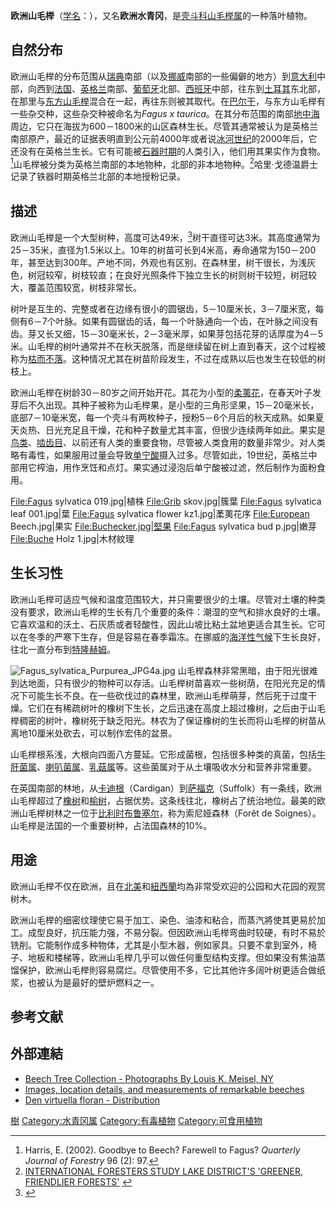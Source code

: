 {{ctm}}
{{NoteTA
|G1=Unit
}}
{{speciesbox
| name = 歐洲山毛櫸
| image = Fagus-sylvatica-cansiglio-forest-italy.jpg
| image_caption = 意大利的一株歐洲山毛櫸
| genus = Fagus
| species = sylvatica
| authority = [[Carl_Linnaeus|L.]]
| range_map = Fagus sylvatica range.svg
| range_map_caption = 分佈圖
| synonyms =
* ''Castanea fagus'' Scop.
* ''Fagus aenea'' Dum.Cours.
* ''Fagus asplenifolia'' Dum.Cours.
* ''Fagus cochleata'' (Dippel) Domin
* ''Fagus comptoniifolia''  Desf.
* ''Fagus crispa'' Dippel
* ''Fagus cristata'' Dum.Cours.
* ''Fagus cucullata'' Dippel
* ''Fagus cuprea'' Hurter ex A.DC.
* ''Fagus echinata'' Gilib. nom. inval.
* ''Fagus incisa'' Dippel
* ''Fagus laciniata'' A.DC. nom. inval.
* ''Fagus pendula'' (Lodd.) Dum.Cours.
* ''Fagus purpurea'' Dum.Cours.
* ''Fagus quercoides'' (Pers.) Dippel
* ''Fagus salicifolia'' A.DC.
* ''Fagus sylvestris'' Gaertn.
* ''Fagus tortuosa'' (Dippel) Domin
* ''Fagus variegata'' A.DC.
| synonyms_ref = <ref>{{cite web|url=http://www.theplantlist.org/tpl/record/kew-83891|title=The Plant List|accessdate=2019-01-20|archive-date=2019-01-23|archive-url=https://web.archive.org/web/20190123105415/http://www.theplantlist.org/tpl/record/kew-83891|dead-url=no}}</ref>
}}

'''欧洲山毛榉'''（[[学名|学名]]：''{{lang|la|Fagus sylvatica}}''），又名'''欧洲水青冈'''，是[[壳斗科|壳斗科]][[山毛榉属|山毛榉属]]的一种落叶植物。

== 自然分布 ==
欧洲山毛榉的分布范围从[[瑞典|瑞典]]南部（以及[[挪威|挪威]]南部的一些偏僻的地方）到[[意大利|意大利]]中部，向西到[[法国|法国]]、[[英格兰|英格兰]]南部、[[葡萄牙|葡萄牙]]北部、[[西班牙|西班牙]]中部，往东到[[土耳其|土耳其]]东北部，在那里与[[东方山毛榉|东方山毛榉]]混合在一起，再往东则被其取代。在[[巴尔干|巴尔干]]，与东方山毛榉有一些杂交种，这些杂交种被命名为''Fagus x taurica''。在其分布范围的南部[[地中海|地中海]]周边，它只在海拔为600－1800米的山区森林生长。尽管其通常被认为是英格兰南部原产，最近的证据表明直到公元前4000年或者说[[冰河世纪|冰河世纪]]的2000年后，它还没有在英格兰生长。它有可能被[[石器时期|石器时期]]的人类引入，他们用其果实作为食物。<ref>Harris, E. (2002). Goodbye to Beech? Farewell to Fagus? ''Quarterly Journal of Forestry'' 96 (2): 97.</ref>山毛榉被分类为英格兰南部的本地物种，北部的非本地物种。<ref>[http://www.forestry.gov.uk/newsrele.nsf/WebPressReleases/1A301105A92950FE80257012002508A0  INTERNATIONAL FORESTERS STUDY LAKE DISTRICT'S 'GREENER, FRIENDLIER FORESTS'] {{webarchive|url=https://web.archive.org/web/20100128215333/http://www.forestry.gov.uk/newsrele.nsf/WebPressReleases/1A301105A92950FE80257012002508A0 |date=2010-01-28 }}</ref>哈里·戈德温爵士记录了铁器时期英格兰北部的本地授粉记录。

== 描述 ==

欧洲山毛榉是一个大型树种，高度可达49米，<ref>{{cite web | url = http://82.94.219.20/~jpa/tall%20trees.htm | title = Tall Trees | deadurl = yes | archiveurl = https://archive.is/20080213031144/http://82.94.219.20/~jpa/tall%20trees.htm | archivedate = 2008-02-13 }}</ref>树干直径可达3米。其高度通常为25－35米，直径为1.5米以上。10年的树苗可长到4米高，寿命通常为150－200年，甚至达到300年。产地不同，外观也有区别。在森林里，树干很长，为浅灰色，树冠较窄，树枝较直；在良好光照条件下独立生长的树则树干较短，树冠较大，覆盖范围较宽，树枝非常长。

树叶是互生的、完整或者在边缘有很小的圆锯齿，5－10厘米长，3－7厘米宽，每侧有6－7个叶脉。如果有圆锯齿的话，每一个叶脉通向一个齿，在叶脉之间没有齿。芽又长又细，15－30毫米长，2－3毫米厚，如果芽包括花芽的话厚度为4－5米。山毛榉的树叶通常并不在秋天脱落，而是继续留在树上直到春天，这个过程被称为[[枯而不落|枯而不落]]。这种情况尤其在树苗阶段发生，不过在成熟以后也发生在较低的树枝上。

欧洲山毛榉在树龄30－80岁之间开始开花。其花为小型的[[柔荑花|柔荑花]]，在春天叶子发芽后不久出现。其种子被称为山毛榉果，是小型的三角形坚果，15－20毫米长，底部7－10毫米宽，每一个壳斗有两枚种子，授粉5－6个月后的秋天成熟。如果夏天炎热、日光充足且干燥，花和种子数量尤其丰富，但很少连续两年如此。果实是[[鸟类|鸟类]]、[[啮齿目|啮齿目]]、以前还有人类的重要食物，尽管被人类食用的数量非常少。对人类略有毒性，如果服用过量会导致[[单宁酸|单宁酸]]摄入过多。尽管如此，19世纪，英格兰中部用它榨油，用作烹饪和点灯。果实通过浸泡后单宁酸被过滤，然后制作为面粉食用。

<gallery>
File:Fagus sylvatica 019.jpg|植株
File:Grib skov.jpg|簇葉
File:Fagus sylvatica leaf 001.jpg|葉
File:Fagus sylvatica flower kz1.jpg|葇荑花序
File:European Beech.jpg|果实
File:Buchecker.jpg|堅果
File:Fagus sylvatica bud p.jpg|嫩芽
File:Buche Holz 1.jpg|木材紋理
</gallery>

== 生长习性 ==
欧洲山毛榉可适应气候和温度范围较大，并只需要很少的土壤。尽管对土壤的种类没有要求，欧洲山毛榉的生长有几个重要的条件：潮湿的空气和排水良好的土壤。它喜欢温和的沃土、石灰质或者轻酸性，因此山坡比粘土盆地更适合其生长。它可以在冬季的严寒下生存，但是容易在春季霜冻。在挪威的[[海洋性气候|海洋性气候]]下生长良好，往北一直分布到[[特隆赫姆|特隆赫姆]]。

[[File:Fagus_sylvatica_Purpurea_JPG4a.jpg|thumb]]
山毛榉森林非常黑暗，由于阳光很难到达地面，只有很少的物种可以存活。山毛榉树苗喜欢一些树荫，在阳光充足的情况下可能生长不良。在一些砍伐过的森林里，欧洲山毛榉萌芽，然后死于过度干燥。它们在有稀疏树叶的橡树下生长，之后迅速在高度上超过橡树，之后由于山毛榉稠密的树叶，橡树死于缺乏阳光。林农为了保证橡树的生长而将山毛榉的树苗从离地10厘米处砍去，可以制作宏伟的盆景。

山毛榉根系浅，大根向四面八方蔓延。它形成菌根，包括很多种类的真菌，包括[[牛肝菌属|牛肝菌属]]、[[喇叭菌属|喇叭菌属]]、[[乳菇属|乳菇属]]等。这些菌属对于从土壤吸收水分和营养非常重要。

在英国南部的林地，从[[卡迪根|卡迪根]]（Cardigan）到[[萨福克|萨福克]]（Suffolk）有一条线，欧洲山毛榉超过了[[橡树|橡树]]和[[榆树|榆树]]，占据优势。这条线往北，橡树占了统治地位。最美的欧洲山毛榉树林之一位于[[比利时|比利时]][[布鲁塞尔|布鲁塞尔]]，称为索尼娅森林（Forêt de Soignes）。山毛榉是法国的一个重要树种，占法国森林的10%。

== 用途 ==
欧洲山毛榉不仅在欧洲，且在[[北美|北美]]和[[紐西蘭|紐西蘭]]均為非常受欢迎的公园和大花园的观赏树木。

欧洲山毛榉的细密纹理使它易于加工、染色、油漆和粘合，而蒸汽將使其更易於加工。成型良好，抗压能力强，不易分裂。但因欧洲山毛榉弯曲时较硬，有时不易於铣削。它能制作成多种物体，尤其是小型木器，例如家具。只要不拿到室外，椅子、地板和楼梯等，欧洲山毛榉几乎可以做任何重型结构支撑。但如果没有焦油蒸馏保护，欧洲山毛榉則容易腐烂。尽管使用不多，它比其他许多阔叶树更适合做纸浆，也被认为是最好的壁炉燃料之一。

== 参考文献 ==
{{reflist|2}}

==外部連結==
{{Commons category|Fagus sylvatica}}
{{refbegin}}
*[http://www.beechtreecollection.com/ Beech Tree Collection - Photographs By Louis K. Meisel, NY] {{Wayback|url=http://www.beechtreecollection.com/ |date=20150404190628 }}
*[http://www.monumentaltrees.com/en/photos-europeanbeech/ Images, location details, and measurements of remarkable beeches] {{Wayback|url=http://www.monumentaltrees.com/en/photos-europeanbeech/ |date=20120605205632 }}
*[http://linnaeus.nrm.se/flora/di/faga/fagus/fagusylv.jpg Den virtuella floran - Distribution] {{Wayback|url=http://linnaeus.nrm.se/flora/di/faga/fagus/fagusylv.jpg |date=20110815134920 }}
{{refend}}
{{Taxonbar|from=Q146149}}

[[Category:藥用植物|樹]]
[[Category:水青冈属|Category:水青冈属]]
[[Category:有毒植物|Category:有毒植物]]
[[Category:可食用植物|Category:可食用植物]]